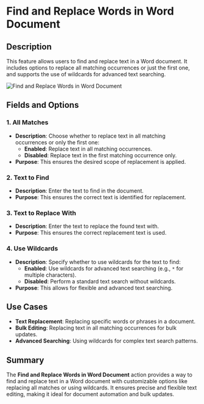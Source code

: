 # Find and Replace Words in Word Document  

## Description

This feature allows users to find and replace text in a Word document. It includes options to replace all matching occurrences or just the first one, and supports the use of wildcards for advanced text searching.  

![Find and Replace Words in Word Document](../../../assets/word/find-and-replace-words-in-word-document.png)  

## Fields and Options  

### 1. **All Matches** 

- **Description**: Choose whether to replace text in all matching occurrences or only the first one:  
  - **Enabled**: Replace text in all matching occurrences.  
  - **Disabled**: Replace text in the first matching occurrence only.  
- **Purpose**: This ensures the desired scope of replacement is applied.  

### 2. **Text to Find** 

- **Description**: Enter the text to find in the document.  
- **Purpose**: This ensures the correct text is identified for replacement.  

### 3. **Text to Replace With** 

- **Description**: Enter the text to replace the found text with.  
- **Purpose**: This ensures the correct replacement text is used.  

### 4. **Use Wildcards** 

- **Description**: Specify whether to use wildcards for the text to find:  
  - **Enabled**: Use wildcards for advanced text searching (e.g., `*` for multiple characters).  
  - **Disabled**: Perform a standard text search without wildcards.  
- **Purpose**: This allows for flexible and advanced text searching.  

## Use Cases

- **Text Replacement**: Replacing specific words or phrases in a document.  
- **Bulk Editing**: Replacing text in all matching occurrences for bulk updates.  
- **Advanced Searching**: Using wildcards for complex text search patterns.  

## Summary

The **Find and Replace Words in Word Document** action provides a way to find and replace text in a Word document with customizable options like replacing all matches or using wildcards. It ensures precise and flexible text editing, making it ideal for document automation and bulk updates.